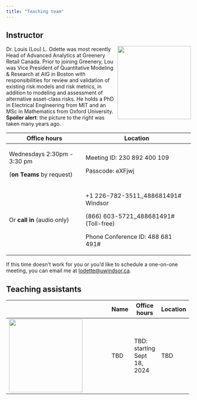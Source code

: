 ```yaml
---
title: "Teaching team"
---
```


## Instructor

![](images/team/llo.png){fig-alt="Headshot of Dr. Lou Odette" style="float:right;padding: 0 0 0 10px;" width="200"}

Dr. Louis (Lou) L. Odette was most recently Head of Advanced Analytics at Greenery Retail Canada. Prior to joining Greenery, Lou was Vice President of Quantitative Modeling & Research at AIG in Boston with responsibilities for review and validation of existing risk models and risk metrics, in addition to modeling and assessment of alternative asset-class risks. He holds a PhD in Electrical Engineering from MIT and an MSc in Mathematics from Oxford University. **Spoiler alert**: the picture to the right was taken many years ago.

+-----------------------------+------------------------------------------+
| Office hours                | Location                                 |
+=============================+==========================================+
| Wednesdays 2:30pm - 3:30 pm | Meeting ID: 230 892 400 109              |
|                             |                                          |
| (**on Teams** by request)   | Passcode: eXFjwj                         |
+-----------------------------+------------------------------------------+
| Or **call in** (audio only) | +1 226-782-3511,,488681491# Windsor      |
|                             |                                          |
|                             | \(866\) 603-5721,,488681491# (Toll-free) |
|                             |                                          |
|                             | Phone Conference ID: 488 681 491#        |
+-----------------------------+------------------------------------------+

If this time doesn't work for you or you'd like to schedule a one-on-one meeting, you can email me at [lodette\@uwindsor.ca](mailto://lodette@uwindsor.ca).

## Teaching assistants

+----------------------------------------------------------------------------------------------------------------------------------------+-------+-----------------------------+----------+
|                                                                                                                                        | Name  | Office hours                | Location |
+:=======================================================================================================================================+:======+=============================+==========+
| ![](images/team/vector-illustration-depicting-male-female-face-silhouettes-icons-serving-as-avatars-pro_1063014-1333.jpg){width="200"} | TBD   | TBD: starting Sept 18, 2024 | TBD      |
+----------------------------------------------------------------------------------------------------------------------------------------+-------+-----------------------------+----------+
